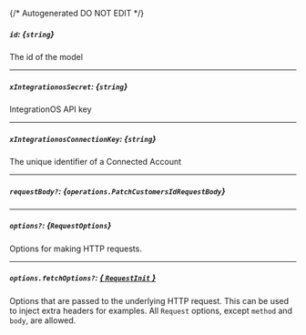 {/* Autogenerated DO NOT EDIT  */}

##### `id`: *{`string`}*
The id of the model

---
##### `xIntegrationosSecret`: *{`string`}*
IntegrationOS API key

---
##### `xIntegrationosConnectionKey`: *{`string`}*
The unique identifier of a Connected Account

---
##### `requestBody?`: *{`operations.PatchCustomersIdRequestBody`}*
<Collapsible openLabel={Labels.showProperties} closeLabel={Labels.hideProperties}>
    <PatchCustomersIdRequestBody/>
</Collapsible>

---
##### `options?`: *{`RequestOptions`}*
Options for making HTTP requests.

---
##### `options.fetchOptions?`: [*{ `RequestInit` }*](https://developer.mozilla.org/en-US/docs/Web/API/Request/Request#options)
Options that are passed to the underlying HTTP request. This can be used to inject extra headers for examples. All `Request` options, except `method` and `body`, are allowed.


